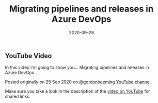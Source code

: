 ﻿---
title: 'Migrating pipelines and releases in Azure DevOps'
date: 2020-09-29
tags: ['Azure DevOps', 'Azure DevOps Migrations', 'YouTube Videos']
draft: false
summary: 'In this video I''m going to show you... Migrating pipelines and releases in Azure DevOps'
---


## YouTube Video

In this video I'm going to show you... Migrating pipelines and releases in Azure DevOps

Posted originally on 29 Sep 2020 on [@gordonbeeming YouTube channel](https://www.youtube.com/watch?v=NkAZZqtBsyg).

Make sure you take a look in the description of the [video on YouTube](https://www.youtube.com/watch?v=NkAZZqtBsyg) for shared links.

<YouTubeEmbed width="480" height="270" src="//www.youtube.com/embed/NkAZZqtBsyg" frameborder="0" allow="accelerometer; autoplay; clipboard-write; encrypted-media; gyroscope; picture-in-picture" allowfullscreen />


